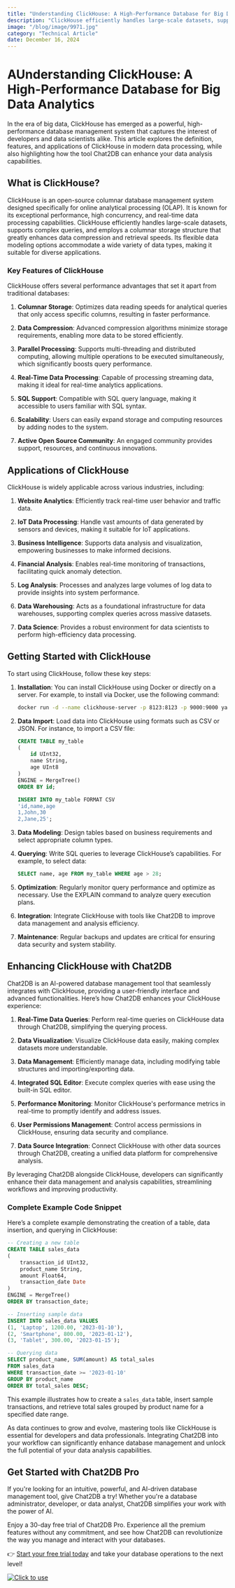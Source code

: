 ```yaml
---
title: "Understanding ClickHouse: A High-Performance Database for Big Data Analytics"
description: "ClickHouse efficiently handles large-scale datasets, supports complex queries, and employs a columnar storage structure that greatly enhances data compression and retrieval speeds."
image: "/blog/image/9971.jpg"
category: "Technical Article"
date: December 16, 2024
---
```


# AUnderstanding ClickHouse: A High-Performance Database for Big Data Analytics


<Authors date="December 16, 2024">
  <Author name="Jing" link="https://chat2db.ai" />
</Authors>

In the era of big data, ClickHouse has emerged as a powerful, high-performance database management system that captures the interest of developers and data scientists alike. This article explores the definition, features, and applications of ClickHouse in modern data processing, while also highlighting how the tool Chat2DB can enhance your data analysis capabilities.

## What is ClickHouse?

ClickHouse is an open-source columnar database management system designed specifically for online analytical processing (OLAP). It is known for its exceptional performance, high concurrency, and real-time data processing capabilities. ClickHouse efficiently handles large-scale datasets, supports complex queries, and employs a columnar storage structure that greatly enhances data compression and retrieval speeds. Its flexible data modeling options accommodate a wide variety of data types, making it suitable for diverse applications.

### Key Features of ClickHouse

ClickHouse offers several performance advantages that set it apart from traditional databases:

1. **Columnar Storage**: Optimizes data reading speeds for analytical queries that only access specific columns, resulting in faster performance.

2. **Data Compression**: Advanced compression algorithms minimize storage requirements, enabling more data to be stored efficiently.

3. **Parallel Processing**: Supports multi-threading and distributed computing, allowing multiple operations to be executed simultaneously, which significantly boosts query performance.

4. **Real-Time Data Processing**: Capable of processing streaming data, making it ideal for real-time analytics applications.

5. **SQL Support**: Compatible with SQL query language, making it accessible to users familiar with SQL syntax.

6. **Scalability**: Users can easily expand storage and computing resources by adding nodes to the system.

7. **Active Open Source Community**: An engaged community provides support, resources, and continuous innovations.

## Applications of ClickHouse

ClickHouse is widely applicable across various industries, including:

1. **Website Analytics**: Efficiently track real-time user behavior and traffic data.

2. **IoT Data Processing**: Handle vast amounts of data generated by sensors and devices, making it suitable for IoT applications.

3. **Business Intelligence**: Supports data analysis and visualization, empowering businesses to make informed decisions.

4. **Financial Analysis**: Enables real-time monitoring of transactions, facilitating quick anomaly detection.

5. **Log Analysis**: Processes and analyzes large volumes of log data to provide insights into system performance.

6. **Data Warehousing**: Acts as a foundational infrastructure for data warehouses, supporting complex queries across massive datasets.

7. **Data Science**: Provides a robust environment for data scientists to perform high-efficiency data processing.

## Getting Started with ClickHouse

To start using ClickHouse, follow these key steps:

1. **Installation**: You can install ClickHouse using Docker or directly on a server. For example, to install via Docker, use the following command:

   ```bash
   docker run -d --name clickhouse-server -p 8123:8123 -p 9000:9000 yandex/clickhouse-server
   ```

2. **Data Import**: Load data into ClickHouse using formats such as CSV or JSON. For instance, to import a CSV file:

   ```sql
   CREATE TABLE my_table 
   (
       id UInt32,
       name String,
       age UInt8
   ) 
   ENGINE = MergeTree() 
   ORDER BY id;

   INSERT INTO my_table FORMAT CSV
   'id,name,age
   1,John,30
   2,Jane,25';
   ```

3. **Data Modeling**: Design tables based on business requirements and select appropriate column types.

4. **Querying**: Write SQL queries to leverage ClickHouse’s capabilities. For example, to select data:

   ```sql
   SELECT name, age FROM my_table WHERE age > 28;
   ```

5. **Optimization**: Regularly monitor query performance and optimize as necessary. Use the EXPLAIN command to analyze query execution plans.

6. **Integration**: Integrate ClickHouse with tools like Chat2DB to improve data management and analysis efficiency.

7. **Maintenance**: Regular backups and updates are critical for ensuring data security and system stability.

## Enhancing ClickHouse with Chat2DB

Chat2DB is an AI-powered database management tool that seamlessly integrates with ClickHouse, providing a user-friendly interface and advanced functionalities. Here’s how Chat2DB enhances your ClickHouse experience:

1. **Real-Time Data Queries**: Perform real-time queries on ClickHouse data through Chat2DB, simplifying the querying process.

2. **Data Visualization**: Visualize ClickHouse data easily, making complex datasets more understandable.

3. **Data Management**: Efficiently manage data, including modifying table structures and importing/exporting data.

4. **Integrated SQL Editor**: Execute complex queries with ease using the built-in SQL editor.

5. **Performance Monitoring**: Monitor ClickHouse's performance metrics in real-time to promptly identify and address issues.

6. **User Permissions Management**: Control access permissions in ClickHouse, ensuring data security and compliance.

7. **Data Source Integration**: Connect ClickHouse with other data sources through Chat2DB, creating a unified data platform for comprehensive analysis.

By leveraging Chat2DB alongside ClickHouse, developers can significantly enhance their data management and analysis capabilities, streamlining workflows and improving productivity.

### Complete Example Code Snippet

Here’s a complete example demonstrating the creation of a table, data insertion, and querying in ClickHouse:

```sql
-- Creating a new table
CREATE TABLE sales_data 
(
    transaction_id UInt32,
    product_name String,
    amount Float64,
    transaction_date Date
) 
ENGINE = MergeTree() 
ORDER BY transaction_date;

-- Inserting sample data
INSERT INTO sales_data VALUES 
(1, 'Laptop', 1200.00, '2023-01-10'),
(2, 'Smartphone', 800.00, '2023-01-12'),
(3, 'Tablet', 300.00, '2023-01-15');

-- Querying data
SELECT product_name, SUM(amount) AS total_sales 
FROM sales_data 
WHERE transaction_date >= '2023-01-10' 
GROUP BY product_name 
ORDER BY total_sales DESC;
```

This example illustrates how to create a `sales_data` table, insert sample transactions, and retrieve total sales grouped by product name for a specified date range.

As data continues to grow and evolve, mastering tools like ClickHouse is essential for developers and data professionals. Integrating Chat2DB into your workflow can significantly enhance database management and unlock the full potential of your data analysis capabilities.

## Get Started with Chat2DB Pro

If you're looking for an intuitive, powerful, and AI-driven database management tool, give Chat2DB a try! Whether you're a database administrator, developer, or data analyst, Chat2DB simplifies your work with the power of AI.

Enjoy a 30-day free trial of Chat2DB Pro. Experience all the premium features without any commitment, and see how Chat2DB can revolutionize the way you manage and interact with your databases.

👉 [Start your free trial today](https://chat2db.ai/pricing) and take your database operations to the next level!


[![Click to use](/image/blog/bg/chat2db.jpg)](https://chat2db.ai/)
